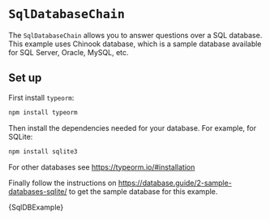 
# `SqlDatabaseChain`

The `SqlDatabaseChain` allows you to answer questions over a SQL database.
This example uses Chinook database, which is a sample database available for SQL Server, Oracle, MySQL, etc.

## Set up

First install `typeorm`:

```bash npm2yarn
npm install typeorm
```

Then install the dependencies needed for your database. For example, for SQLite:

```bash npm2yarn
npm install sqlite3
```

For other databases see https://typeorm.io/#installation

Finally follow the instructions on https://database.guide/2-sample-databases-sqlite/ to get the sample database for this example.

<CodeBlock language="typescript">{SqlDBExample}</CodeBlock>
